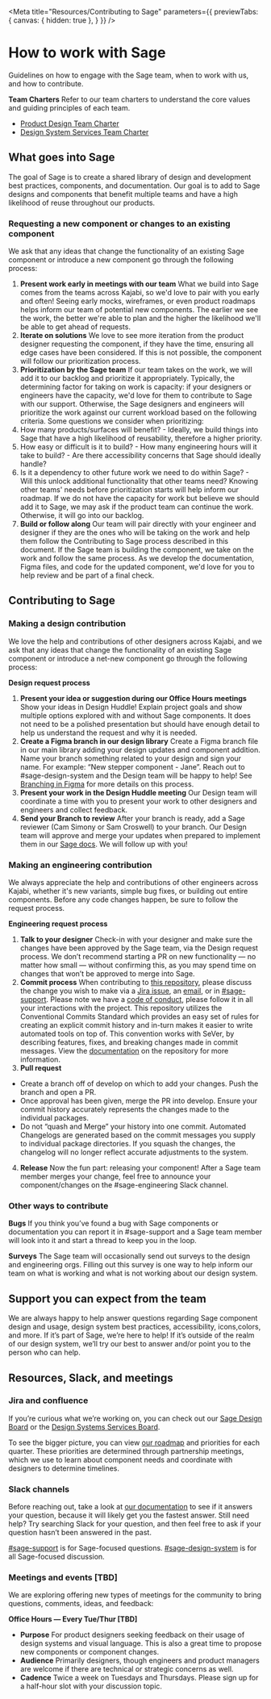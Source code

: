 

<Meta title="Resources/Contributing to Sage"  parameters={{ previewTabs: { canvas: { hidden: true }, } }} />

# How to work with Sage
Guidelines on how to engage with the Sage team, when to work with us, and how to contribute.

**Team Charters**
Refer to our team charters to understand the core values and guiding principles of each team.
- [Product Design Team Charter](https://docs.google.com/document/d/1aVcj0tIB0PZ3gwPxIZGKXWUZwKxckV20Jf_5Y9iy75Q/edit?usp=sharing)
- [Design System Services Team Charter](https://kajabi.atlassian.net/wiki/spaces/DSS/pages/1504903258/2022+Charter)

## What goes into Sage
The goal of Sage is to create a shared library of design and development best practices, components, and documentation. Our goal is to add to Sage designs and components that benefit multiple teams and have a high likelihood of reuse throughout our products.

### Requesting a new component or changes to an existing component
We ask that any ideas that change the functionality of an existing Sage component or introduce a new component go through the following process:

1. **Present work early in meetings with our team**
What we build into Sage comes from the teams across Kajabi, so we'd love to pair with you early and often! Seeing early mocks, wireframes, or even product roadmaps helps inform our team of potential new components. The earlier we see the work, the better we're able to plan and the higher the likelihood we'll be able to get ahead of requests.
2. **Iterate on solutions**
We love to see more iteration from the product designer requesting the component, if they have the time, ensuring all edge cases have been considered. If this is not possible, the component will follow our prioritization process.
3. **Prioritization by the Sage team**
If our team takes on the work, we will add it to our backlog and prioritize it appropriately. Typically, the determining factor for taking on work is capacity: if your designers or engineers have the capacity, we'd love for them to contribute to Sage with our support. Otherwise, the Sage designers and engineers will prioritize the work against our current workload based on the following criteria. Some questions we consider when prioritizing:
  1. How many products/surfaces will benefit?
    - Ideally, we build things into Sage that have a high likelihood of reusability,   therefore a higher priority.
  2. How easy or difficult is it to build?
    - How many engineering hours will it take to build?
    - Are there accessibility concerns that Sage should ideally handle?
  3. Is it a dependency to other future work we need to do within Sage?
    - Will this unlock additional functionality that other teams need? Knowing other teams' needs before prioritization starts will help inform our roadmap. If we do not have the capacity for work but believe we should add it to Sage, we may ask if the product team can continue the work. Otherwise, it will go into our backlog.
4. **Build or follow along**
Our team will pair directly with your engineer and designer if they are the ones who will be taking on the work and help them follow the Contributing to Sage process described in this document. If the Sage team is building the component, we take on the work and follow the same process. As we develop the documentation, Figma files, and code for the updated component, we'd love for you to help review and be part of a final check.

## Contributing to Sage

### Making a design contribution
We love the help and contributions of other designers across Kajabi, and we ask that any ideas that change the functionality of an existing Sage component or introduce a net-new component go through the following process:

**Design request process**
1. **Present your idea or suggestion during our Office Hours meetings**
Show your ideas in Design Huddle! Explain project goals and show multiple options explored with and without Sage components. It does not need to be a polished presentation but should have enough detail to help us understand the request and why it is needed.
2. **Create a Figma branch in our design library**
Create a Figma branch file in our main library adding your design updates and component addition. Name your branch something related to your design and sign your name. For example: “New stepper component - Jane”. Reach out to #sage-design-system and the Design team will be happy to help! See [Branching in Figma](https://www.figma.com/best-practices/branching-in-figma/) for more details on this process.
3. **Present your work in the Design Huddle meeting**
Our Design team will coordinate a time with you to present your work to other designers and engineers and collect feedback.
4. **Send your Branch to review**
After your branch is ready, add a Sage reviewer (Cam Simony or Sam Croswell) to your branch. Our Design team will approve and merge your updates when prepared to implement them in our [Sage docs](https://sage-design-system.kajabi.com/pages/index). We will follow up with you!

### Making an engineering contribution
We always appreciate the help and contributions of other engineers across Kajabi, whether it's new variants, simple bug fixes, or building out entire components. Before any code changes happen, be sure to follow the request process.

**Engineering request process**
1. **Talk to your designer**
Check-in with your designer and make sure the changes have been approved by the Sage team, via the Design request process. We don’t recommend starting a PR on new functionality — no matter how small — without confirming this, as you may spend time on changes that won’t be approved to merge into Sage.
2. **Commit process**
When contributing to [this repository](https://github.com/Kajabi/sage-lib/), please discuss the change you wish to make via a [Jira issue](https://kajabi.atlassian.net/jira/software/projects/DSS/boards/216/backlog), an [email](design-system-services@kajabi.com), or in [#sage-support](https://app.slack.com/client/T026K7YCY/C01A424HY8Y). Please note we have a [code of conduct](https://github.com/Kajabi/sage-lib/blob/develop/CONTRIBUTING.md#code-of-conduct), please follow it in all your interactions with the project.
This repository utilizes the Conventional Commits Standard which provides an easy set of rules for creating an explicit commit history and in-turn makes it easier to write automated tools on top of. This convention works with SeVer, by describing features, fixes, and breaking changes made in commit messages. View the [documentation](https://github.com/Kajabi/sage-lib/blob/develop/README.md) on the repository for more information.
3. **Pull request**
  - Create a branch off of develop on which to add your changes. Push the branch and open a PR.
  - Once approval has been given, merge the PR into develop. Ensure your commit history accurately represents the changes made to the individual packages.
  - Do not “quash and Merge” your history into one commit. Automated Changelogs are generated based on the commit messages you supply to individual package directories. If you squash the changes, the changelog will no longer reflect accurate adjustments to the system.
4. **Release**
Now the fun part: releasing your component! After a Sage team member merges your change, feel free to announce your component/changes on the #sage-engineering Slack channel.

### Other ways to contribute
**Bugs**
If you think you’ve found a bug with Sage components or documentation you can report it in #sage-support and a Sage team member will look into it and start a thread to keep you in the loop.

**Surveys**
The Sage team will occasionally send out surveys to the design and engineering orgs. Filling out this survey is one way to help inform our team on what is working and what is not working about our design system.

## Support you can expect from the team
We are always happy to help answer questions regarding Sage component design and usage, design system best practices, accessibility, icons,colors, and more. If it’s part of Sage, we’re here to help! If it’s outside of the realm of our design system, we’ll try our best to answer and/or point you to the person who can help.

## Resources, Slack, and meetings
### Jira and confluence
If you’re curious what we’re working on, you can check out our [Sage Design Board](https://kajabi.atlassian.net/jira/software/c/projects/DS/boards/205) or the [Design Systems Services Board](https://kajabi.atlassian.net/jira/software/projects/DSS/boards/216).

To see the bigger picture, you can view [our roadmap](https://kajabi.atlassian.net/jira/software/projects/DSS/boards/216/roadmap) and priorities for each quarter. These priorities are determined through partnership meetings, which we use to learn about component needs and coordinate with designers to determine timelines.

### Slack channels
Before reaching out, take a look at [our documentation](https://sage-design-system.kajabi.com/pages/index) to see if it answers your question, because it will likely get you the fastest answer. Still need help? Try searching Slack for your question, and then feel free to ask if your question hasn’t been answered in the past.

[#sage-support](https://app.slack.com/client/T026K7YCY/C01A424HY8Y) is for Sage-focused questions.
[#sage-design-system](https://app.slack.com/client/T026K7YCY/C046HHS5KTN) is for all Sage-focused discussion.

### Meetings and events [TBD]
We are exploring offering new types of meetings for the community to bring questions, comments, ideas, and feedback:

**Office Hours — Every Tue/Thur [TBD]**
- **Purpose**
For product designers seeking feedback on their usage of design systems and visual language. This is also a great time to propose new components or component changes.
- **Audience**
Primarily designers, though engineers and product managers are welcome if there are technical or strategic concerns as well.
- **Cadence**
Twice a week on Tuesdays and Thursdays. Please sign up for a half-hour slot with your discussion topic.

